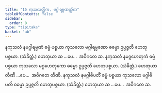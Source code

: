 ```yaml
---
title: "15 ကုသလတ္တိက, မဂ္ဂါရမ္မဏတ္တိက"
tableOfContents: false
sidebar:
  order: 8
type: "tipitaka"
basket: "ab"
---
```



<DynamicBreadcrumb />

<Division number="19">

<Paragraph number="66">
နကုသလံ နမဂ္ဂါရမ္မဏံ ဓမ္မံ ပစ္စယာ ကုသလော မဂ္ဂါရမ္မဏော ဓမ္မော ဥပ္ပဇ္ဇတိ ဟေတုပစ္စယာ. (သံခိတ္တံ.) ဟေတုယာ ဆ …ပေ…  အဝိဂတေ ဆ.
</Paragraph>

<Paragraph number="67">
နကုသလံ နမဂ္ဂဟေတုကံ ဓမ္မံ ပစ္စယာ ကုသလော မဂ္ဂဟေတုကော ဓမ္မော ဥပ္ပဇ္ဇတိ ဟေတုပစ္စယာ. (သံခိတ္တံ.) ဟေတုယာ တီဏိ …ပေ…  အဝိဂတေ တီဏိ.
</Paragraph>

<Paragraph number="68">
နကုသလံ နမဂ္ဂါဓိပတိံ ဓမ္မံ ပစ္စယာ ကုသလော မဂ္ဂါဓိပတိ ဓမ္မော ဥပ္ပဇ္ဇတိ ဟေတုပစ္စယာ. (သံခိတ္တံ.) ဟေတုယာ ဆ …ပေ…  အဝိဂတေ ဆ.
</Paragraph>
</Division>